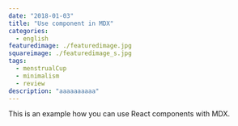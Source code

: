 ```yaml
---
date: "2018-01-03"
title: "Use component in MDX"
categories:
  - english
featuredimage: ./featuredimage.jpg
squareimage: ./featuredimage_s.jpg
tags:
  - menstrualCup
  - minimalism
  - review
description: "aaaaaaaaaa"
---
```



This is an example how you can use React components with MDX.

<SpotifyPlayer
  uri="spotify:user:bbcamerica:playlist:3w18u69NplCpXVG4fQG726"
  size="large"
  theme="black"
  view="list"
/>
